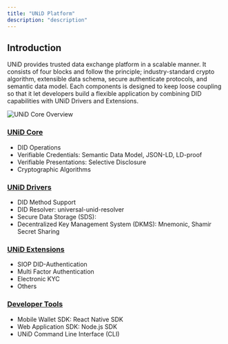 ```yaml
---
title: "UNiD Platform"
description: "description"
---
```


## Introduction

UNiD provides trusted data exchange platform in a scalable manner. It consists of four blocks and follow the principle; industry-standard crypto algorithm, extensible data schema, secure authenticate protocols, and semantic data model. Each components is designed to keep loose coupling so that it let developers build a flexible application by combining DID capabilities with UNiD Drivers and Extensions.

![UNiD Core Overview](./assets/unid-core.png)

### [UNiD Core](/unid/1-core)

- DID Operations
- Verifiable Credentials: Semantic Data Model, JSON-LD, LD-proof
- Verifiable Presentations: Selective Disclosure
- Cryptographic Algorithms

### [UNiD Drivers](/unid/2-drivers)

- DID Method Support
- DID Resolver: universal-unid-resolver
- Secure Data Storage (SDS):
- Decentralized Key Management System (DKMS): Mnemonic, Shamir Secret Sharing

### [UNiD Extensions](/unid/3-extensions)

- SIOP DID-Authentication
- Multi Factor Authentication
- Electronic KYC
- Others

### [Developer Tools](/unid/4-developer-tools)

- Mobile Wallet SDK: React Native SDK
- Web Application SDK: Node.js SDK
- UNiD Command Line Interface (CLI)
